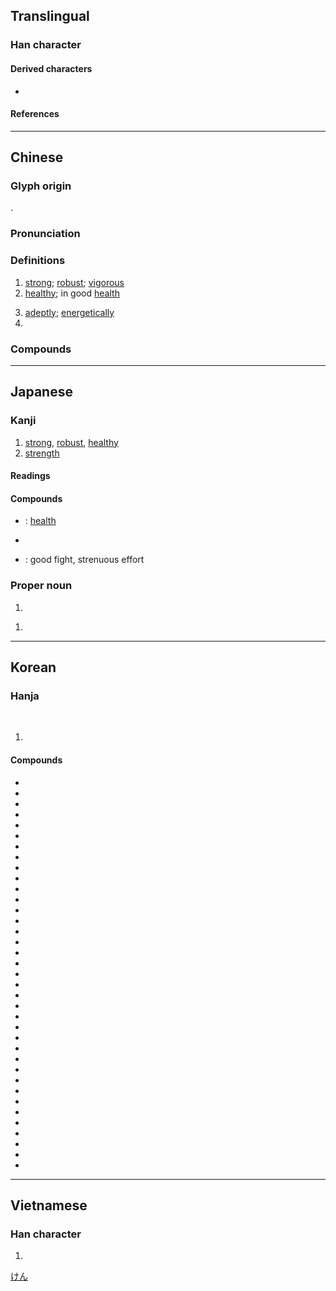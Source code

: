 {{character info/new}}
==Translingual==
{{stroke order|strokes=10}}

===Han character===
{{Han char|rn=9|rad=人|as=09|sn=11|four=25240|canj=ONKQ|ids=⿰亻建}}

====Derived characters====
* {{l|mul|[[𮧨]], [[𨫡]], [[𮅿]], [[𩅋]]}}

====References====
{{Han ref|kx=0111.110|dkj=00875|dj=0237.100|hdz=10184.090|uh=5065}}

----

==Chinese==
{{zh-forms|alt=徤}}

===Glyph origin===
{{Han etym}}
{{Han compound|人|alt1=亻|t1=person|建|c1=s|c2=p|ls=psc}}.

===Pronunciation===
{{zh-pron
|m=jiàn
|c=gin6
|h=pfs=khien
|md=giâng/giông
|md_note=giâng - vernacular; giông - literary
|mn=kiāⁿ/kiān
|mn_note=kiāⁿ - vernacular; kiān - literary
|mn-t=giang6/giêng6/gian7
|mn-t_note=giang6/giêng6 - literary (giêng6 - Chaozhou); gian7 - vernacular
|w=3jji
|mc=y
|oc=y
|cat=a,adv,pn
}}

===Definitions===
{{zh-hanzi}}

# [[strong]]; [[robust]]; [[vigorous]]
# [[healthy]]; in good [[health]]
#: {{zh-x|健康|health; healthy; sound}}
# [[adeptly]]; [[energetically]]
# {{surname|lang=zh}}

===Compounds===
{{zh-der|健步|健存|健兒|健將|健捷|健康|健朗|健美|健美操|健美褲|健美運動|健全|健身|健身房|健實|健談|健忘|健旺|健胃|健在|健壯|伉健|保健|保健操|保健物理|保健粉筆|健仰|健保|健保卡|健兒門診|健力|健力舞|健力運動|健吏|健婦|健康保險|健康教育|健康檢查|健康襪|健康醋|健康食品|健忘症|健檢|健步如飛|健水|健浪|健碩|健筆|健羨|健胃劑|健胸|健舞|健行|健訟|健起|健身院|優生保健|全民健保|凌雲健筆|刁健訟棍|剛健|勇健|四健會|壯健|官健|尖齊圓健|康健|強健|復健|復健中心|復健醫學|心理健康|爽健|矯健|神爽體健|積健為雄|穩健|身輕體健|輕健|雄健|雅健|頑健|馬前健}}

----

==Japanese==

===Kanji===
{{ja-kanji|grade=4|rs=人09}}

# [[strong]], [[robust]], [[healthy]]
# [[strength]]

====Readings====
{{ja-readings
|goon=ごん
|kanon=けん
|kun=すこ-やか, たけ-し, したた-か
}}

====Compounds====
* {{ja-r|健康|けんこう}}: [[health]]
* {{ja-r|健全|けんぜん}}
* {{ja-r|健闘|けんとう}}: good fight, strenuous effort

===Proper noun===
{{ja-pos|proper|けん}}

# {{given name|male|lang=ja}}

{{ja-pos|proper|たけし}}

# {{given name|male|lang=ja}}

[[Category:Japanese male given names|けん]]

----

==Korean==

===Hanja===
{{ko-hanja|굳세다|건}}<br>
{{ko-hanja|건강할|건}}

# {{defn|lang=ko|sort=人09}}

====Compounds====
* {{ko-l|건강|健康}}
* {{ko-l|건강검진|健康檢診}}
* {{ko-l|건강관리|健康管理}}
* {{ko-l|건강교육|健康敎育}}
* {{ko-l|건강미|健康美}}
* {{ko-l|건강법|健康法}}
* {{ko-l|건강보험|健康保險}}
* {{ko-l|건강상담소|健康相談所}}
* {{ko-l|건강성|健康性}}
* {{ko-l|건강식|健康食}}
* {{ko-l|건강우량아|健康優良兒}}
* {{ko-l|건강인|健康人}}
* {{ko-l|건강제|健康劑}}
* {{ko-l|건경|健勁}}
* {{ko-l|건담|健啖}}
* {{ko-l|건담가|健啖家}}
* {{ko-l|건부|健夫}}
* {{ko-l|건부|健婦}}
* {{ko-l|건승|健勝}}
* {{ko-l|건실|健實}}
* {{ko-l|건아|健兒}}
* {{ko-l|건장|健壯}}
* {{ko-l|건재|健在}}
* {{ko-l|건전|健全}}
* {{ko-l|건망|健忘}}
* {{ko-l|건망증|健忘症}}
* {{ko-l|건망실어증|健忘失語症}}
* {{ko-l|건각|健脚}}
* {{ko-l|건보|健步}}
* {{ko-l|건상|健爽}}
* {{ko-l|건선|健羨}}
* {{ko-l|건완|健腕}}
* {{ko-l|건위|健胃}}
* {{ko-l|건첩|健捷}}
* {{ko-l|건필|健筆}}
* {{ko-l|건식|健食}}
* {{ko-l|건투|健鬪}}

----

==Vietnamese==

===Han character===
{{vi-hantu|[[kiện]]|rs=人09}}

# {{defn|lang=vi|sort=人09}}